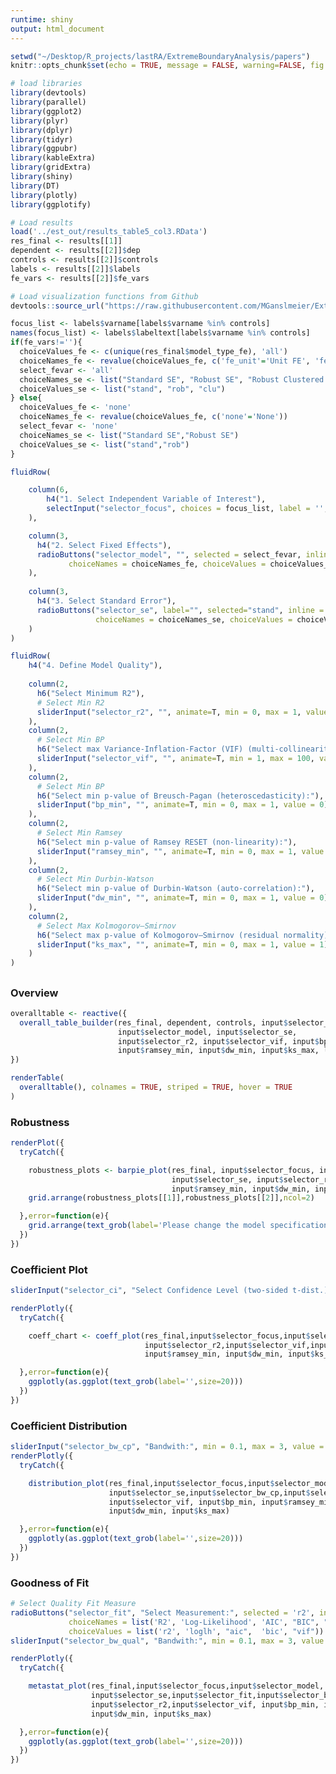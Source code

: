 ```yaml
---
runtime: shiny
output: html_document
---
```


```r
setwd("~/Desktop/R_projects/lastRA/ExtremeBoundaryAnalysis/papers")
knitr::opts_chunk$set(echo = TRUE, message = FALSE, warning=FALSE, fig.width=12, root.dir='')
```

```r
# load libraries
library(devtools)
library(parallel)
library(ggplot2) 
library(plyr)
library(dplyr)
library(tidyr)
library(ggpubr)
library(kableExtra)
library(gridExtra)
library(shiny)
library(DT)
library(plotly)
library(ggplotify)
```

```r
# Load results
load('../est_out/results_table5_col3.RData')
res_final <- results[[1]]
dependent <- results[[2]]$dep
controls <- results[[2]]$controls
labels <- results[[2]]$labels
fe_vars <- results[[2]]$fe_vars

# Load visualization functions from Github
devtools::source_url("https://raw.githubusercontent.com/MGanslmeier/ExtremeBoundaryAnalysis/master/src/2build_graph/wrapper.R")
```

```r
focus_list <- labels$varname[labels$varname %in% controls]
names(focus_list) <- labels$labeltext[labels$varname %in% controls]
if(fe_vars!=''){
  choiceValues_fe <- c(unique(res_final$model_type_fe), 'all')
  choiceNames_fe <- revalue(choiceValues_fe, c('fe_unit'='Unit FE', 'fe_time'='Time FE', 'none'='None', 'both'='Both', 'all'='all Models'))
  select_fevar <- 'all'
  choiceNames_se <- list("Standard SE", "Robust SE", "Robust Clustered Unit SE")
  choiceValues_se <- list("stand", "rob", "clu")
} else{
  choiceValues_fe <- 'none'
  choiceNames_fe <- revalue(choiceValues_fe, c('none'='None'))
  select_fevar <- 'none'
  choiceNames_se <- list("Standard SE","Robust SE")
  choiceValues_se <- list("stand","rob")
}

fluidRow(

    column(6,
        h4("1. Select Independent Variable of Interest"),
        selectInput("selector_focus", choices = focus_list, label = '', selected='')
    ),

    column(3,
      h4("2. Select Fixed Effects"),
      radioButtons("selector_model", "", selected = select_fevar, inline = F,
             choiceNames = choiceNames_fe, choiceValues = choiceValues_fe)
    ),
    
    column(3,
      h4("3. Select Standard Error"),
      radioButtons("selector_se", label="", selected="stand", inline = F, 
                   choiceNames = choiceNames_se, choiceValues = choiceValues_se)
    )
)

fluidRow(
    h4("4. Define Model Quality"),
    
    column(2,
      h6("Select Minimum R2"),
      # Select Min R2
      sliderInput("selector_r2", "", animate=T, min = 0, max = 1, value = 0)
    ),
    column(2,
      # Select Min BP
      h6("Select max Variance-Inflation-Factor (VIF) (multi-collinearity)"),
      sliderInput("selector_vif", "", animate=T, min = 1, max = 100, value = 100)
    ),  
    column(2,
      # Select Min BP
      h6("Select min p-value of Breusch-Pagan (heteroscedasticity):"),
      sliderInput("bp_min", "", animate=T, min = 0, max = 1, value = 0)
    ),
    column(2,
      # Select Min Ramsey
      h6("Select min p-value of Ramsey RESET (non-linearity):"),
      sliderInput("ramsey_min", "", animate=T, min = 0, max = 1, value = 0)
    ),
    column(2,
      # Select Min Durbin-Watson
      h6("Select min p-value of Durbin-Watson (auto-correlation):"),
      sliderInput("dw_min", "", animate=T, min = 0, max = 1, value = 0)
    ),
    column(2,
      # Select Max Kolmogorov–Smirnov
      h6("Select max p-value of Kolmogorov–Smirnov (residual normality):"),
      sliderInput("ks_max", "", animate=T, min = 0, max = 1, value = 1)
    )
)


```

## {.tabset}
### Overview
```r
overalltable <- reactive({
  overall_table_builder(res_final, dependent, controls, input$selector_focus,
                        input$selector_model, input$selector_se,
                        input$selector_r2, input$selector_vif, input$bp_min, 
                        input$ramsey_min, input$dw_min, input$ks_max, labels)
})

renderTable(
  overalltable(), colnames = TRUE, striped = TRUE, hover = TRUE
)
```

### Robustness
```r
renderPlot({
  tryCatch({

    robustness_plots <- barpie_plot(res_final, input$selector_focus, input$selector_model,
                                    input$selector_se, input$selector_r2, input$selector_vif, input$bp_min,
                                    input$ramsey_min, input$dw_min, input$ks_max)
    grid.arrange(robustness_plots[[1]],robustness_plots[[2]],ncol=2)

  },error=function(e){
    grid.arrange(text_grob(label='Please change the model specification -- no results meet your model criteria you set above',size=20),ncol=1)
  })
})

```

### Coefficient Plot {.active}
```r
sliderInput("selector_ci", "Select Confidence Level (two-sided t-dist.):", min = 60, max = 99.9, value = 95)

renderPlotly({
  tryCatch({

    coeff_chart <- coeff_plot(res_final,input$selector_focus,input$selector_model,input$selector_se,
                              input$selector_r2,input$selector_vif,input$selector_ci, input$bp_min, 
                              input$ramsey_min, input$dw_min, input$ks_max, labels)

  },error=function(e){
    ggplotly(as.ggplot(text_grob(label='',size=20)))
  })
})

```

### Coefficient Distribution
```r
sliderInput("selector_bw_cp", "Bandwith:", min = 0.1, max = 3, value = 1.5)
renderPlotly({
  tryCatch({

    distribution_plot(res_final,input$selector_focus,input$selector_model,
                      input$selector_se,input$selector_bw_cp,input$selector_r2,
                      input$selector_vif, input$bp_min, input$ramsey_min, 
                      input$dw_min, input$ks_max)

  },error=function(e){
    ggplotly(as.ggplot(text_grob(label='',size=20)))
  })
})
```

### Goodness of Fit
```r
# Select Quality Fit Measure
radioButtons("selector_fit", "Select Measurement:", selected = 'r2', inline = T,
             choiceNames = list('R2', 'Log-Likelihood', 'AIC', "BIC", "VIF"),
             choiceValues = list('r2', 'loglh', "aic",  'bic', "vif"))
sliderInput("selector_bw_qual", "Bandwith:", min = 0.1, max = 3, value = 1.5)

renderPlotly({
  tryCatch({

    metastat_plot(res_final,input$selector_focus,input$selector_model,
                  input$selector_se,input$selector_fit,input$selector_bw_qual,
                  input$selector_r2,input$selector_vif, input$bp_min, input$ramsey_min, 
                  input$dw_min, input$ks_max)

  },error=function(e){
    ggplotly(as.ggplot(text_grob(label='',size=20)))
  })
})
```

